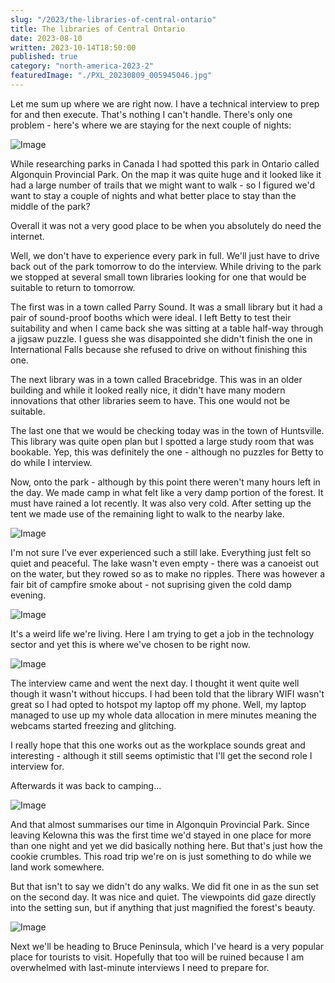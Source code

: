 ```yaml
---
slug: "/2023/the-libraries-of-central-ontario"
title: The libraries of Central Ontario
date: 2023-08-10
written: 2023-10-14T18:50:00
published: true
category: "north-america-2023-2"
featuredImage: "./PXL_20230809_005945046.jpg"
---
```


Let me sum up where we are right now. I have a technical interview to prep for and then execute. That's nothing I can't handle. There's only one problem - here's where we are staying for the next couple of nights:

![Image](PXL_20230808_234957418.jpg)

While researching parks in Canada I had spotted this park in Ontario called Algonquin Provincial Park. On the map it was quite huge and it looked like it had a large number of trails that we might want to walk - so I figured we'd want to stay a couple of nights and what better place to stay than the middle of the park?

Overall it was not a very good place to be when you absolutely do need the internet.

Well, we don't have to experience every park in full. We'll just have to drive back out of the park tomorrow to do the interview. While driving to the park we stopped at several small town libraries looking for one that would be suitable to return to tomorrow.

The first was in a town called Parry Sound. It was a small library but it had a pair of sound-proof booths which were ideal. I left Betty to test their suitability and when I came back she was sitting at a table half-way through a jigsaw puzzle. I guess she was disappointed she didn't finish the one in International Falls because she refused to drive on without finishing this one.

The next library was in a town called Bracebridge. This was in an older building and while it looked really nice, it didn't have many modern innovations that other libraries seem to have. This one would not be suitable.

The last one that we would be checking today was in the town of Huntsville. This library was quite open plan but I spotted a large study room that was bookable. Yep, this was definitely the one - although no puzzles for Betty to do while I interview.

Now, onto the park - although by this point there weren't many hours left in the day. We made camp in what felt like a very damp portion of the forest. It must have rained a lot recently. It was also very cold. After setting up the tent we made use of the remaining light to walk to the nearby lake.

![Image](PXL_20230808_232543928.jpg)

I'm not sure I've ever experienced such a still lake. Everything just felt so quiet and peaceful. The lake wasn't even empty - there was a canoeist out on the water, but they rowed so as to make no ripples. There was however a fair bit of campfire smoke about - not suprising given the cold damp evening.

![Image](PXL_20230808_232530851.jpg)

It's a weird life we're living. Here I am trying to get a job in the technology sector and yet this is where we've chosen to be right now.

![Image](PXL_20230809_005945046.jpg)

The interview came and went the next day. I thought it went quite well though it wasn't without hiccups. I had been told that the library WIFI wasn't great so I had opted to hotspot my laptop off my phone. Well, my laptop managed to use up my whole data allocation in mere minutes meaning the webcams started freezing and glitching.

I really hope that this one works out as the workplace sounds great and interesting - although it still seems optimistic that I'll get the second role I interview for.

Afterwards it was back to camping...

![Image](PXL_20230809_010143304.jpg)

And that almost summarises our time in Algonquin Provincial Park. Since leaving Kelowna this was the first time we'd stayed in one place for more than one night and yet we did basically nothing here. But that's just how the cookie crumbles. This road trip we're on is just something to do while we land work somewhere.

But that isn't to say we didn't do any walks. We did fit one in as the sun set on the second day. It was nice and quiet. The viewpoints did gaze directly into the setting sun, but if anything that just magnified the forest's beauty.

![Image](PXL_20230809_223419672.jpg)

Next we'll be heading to Bruce Peninsula, which I've heard is a very popular place for tourists to visit. Hopefully that too will be ruined because I am overwhelmed with last-minute interviews I need to prepare for.
